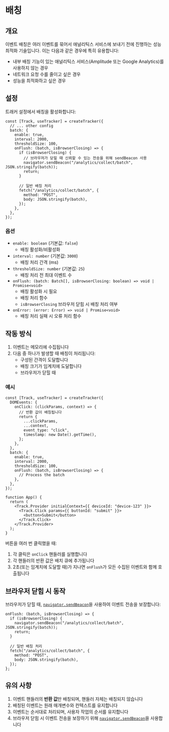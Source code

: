 # 배칭

## 개요

이벤트 배칭은 여러 이벤트를 묶어서 애널리틱스 서비스에 보내기 전에 진행하는 성능 최적화 기술입니다. 이는 다음과 같은 경우에 특히 유용합니다:

- 내부 배칭 기능이 있는 애널리틱스 서비스(Amplitude 또는 Google Analytics)를 사용하지 않는 경우
- 네트워크 요청 수를 줄이고 싶은 경우
- 성능을 최적화하고 싶은 경우

## 설정

트래커 설정에서 배칭을 활성화합니다:

```tsx
const [Track, useTracker] = createTracker({
  // ... other config
  batch: {
    enable: true,
    interval: 2000,
    thresholdSize: 100,
    onFlush: (batch, isBrowserClosing) => {
      if (isBrowserClosing) {
        // 브라우저가 닫힐 때 신뢰할 수 있는 전송을 위해 sendBeacon 사용
        navigator.sendBeacon("/analytics/collect/batch", JSON.stringify(batch));
        return;
      }

      // 일반 배칭 처리
      fetch("/analytics/collect/batch", {
        method: "POST",
        body: JSON.stringify(batch),
      });
    },
  },
});
```

### 옵션

- `enable: boolean` (기본값: `false`)
  - 배칭 활성화/비활성화
- `interval: number` (기본값: `3000`)
  - 배칭 처리 간격 (ms)
- `thresholdSize: number` (기본값: `25`)
  - 배칭 처리 전 최대 이벤트 수
- `onFlush: (batch: Batch[], isBrowserClosing: boolean) => void | Promise<void>`
  - 배칭 활성화 시 필요
  - 배칭 처리 함수
  - `isBrowserClosing` 브라우저 닫힘 시 배칭 처리 여부
- `onError: (error: Error) => void | Promise<void>`
  - 배칭 처리 실패 시 오류 처리 함수

## 작동 방식

1. 이벤트는 메모리에 수집됩니다
2. 다음 중 하나가 발생할 때 배칭이 처리됩니다:
   - 구성된 간격이 도달합니다
   - 배칭 크기가 임계치에 도달합니다
   - 브라우저가 닫힐 때

### 예시

```tsx
const [Track, useTracker] = createTracker({
  DOMEvents: {
    onClick: (clickParams, context) => {
      // 반환 값이 배칭됩니다
      return {
        ...clickParams,
        ...context,
        event_type: "click",
        timestamp: new Date().getTime(),
      };
    },
  },
  batch: {
    enable: true,
    interval: 2000,
    thresholdSize: 100,
    onFlush: (batch, isBrowserClosing) => {
      // Process the batch
    },
  },
});

function App() {
  return (
    <Track.Provider initialContext={{ deviceId: "device-123" }}>
      <Track.Click params={{ buttonId: "submit" }}>
        <button>Submit</button>
      </Track.Click>
    </Track.Provider>
  );
}
```

버튼을 여러 번 클릭했을 때:

1. 각 클릭은 `onClick` 핸들러를 실행합니다
2. 각 핸들러의 반환 값은 배치 큐에 추가됩니다
3. 2초(또는 임계치에 도달할 때)가 지나면 `onFlush`가 모든 수집된 이벤트와 함께 호출됩니다

## 브라우저 닫힘 시 동작

브라우저가 닫힐 때, [`navigator.sendBeacon`](https://developer.mozilla.org/en-US/docs/Web/API/Navigator/sendBeacon)을 사용하여 이벤트 전송을 보장합니다:

```tsx
onFlush: (batch, isBrowserClosing) => {
  if (isBrowserClosing) {
    navigator.sendBeacon("/analytics/collect/batch", JSON.stringify(batch));
    return;
  }

  // 일반 배칭 처리
  fetch("/analytics/collect/batch", {
    method: "POST",
    body: JSON.stringify(batch),
  });
};
```

## 유의 사항

1. 이벤트 핸들러의 **반환 값**만 배칭되며, 핸들러 자체는 배칭되지 않습니다
2. 배칭된 이벤트는 원래 매개변수와 컨텍스트를 유지합니다
3. 이벤트는 순서대로 처리되며, 사용자 작업의 순서를 유지합니다
4. 브라우저 닫힘 시 이벤트 전송을 보장하기 위해 [`navigator.sendBeacon`](https://developer.mozilla.org/en-US/docs/Web/API/Navigator/sendBeacon)을 사용합니다
